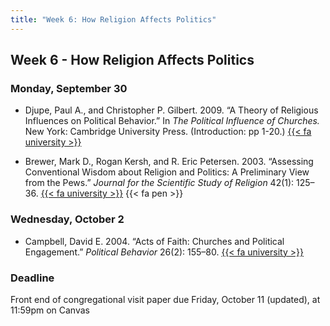 ```yaml
---
title: "Week 6: How Religion Affects Politics"
---
```


::: {.content-visible when-format="pdf"}

## Week 6 - How Religion Affects Politics

:::


[//]: <> (Need to write intro)

### Monday, September 30

- Djupe, Paul A., and Christopher P. Gilbert. 2009. "A Theory of Religious Influences on Political Behavior." In *The Political Influence of Churches.* New York: Cambridge University Press. (Introduction: pp 1-20.) [{{< fa university >}}](https://search.ebscohost.com/login.aspx?direct=true&AuthType=shib&db=nlebk&AN=331291&site=eds-live&scope=site&custid=asc1&ebv=EB&ppid=pp_1)

- Brewer, Mark D., Rogan Kersh, and R. Eric Petersen. 2003. "Assessing Conventional Wisdom about Religion and Politics: A Preliminary View from the Pews." *Journal for the Scientific Study of Religion* 42(1): 125–36. [{{< fa university >}}](https://go.openathens.net/redirector/agnesscott.edu?url=https%3A%2F%2Fdoi.org%2F10.1111%2F1468-5906.00166) {{< fa pen >}}




### Wednesday, October 2

- Campbell, David E. 2004. "Acts of Faith: Churches and Political Engagement." *Political Behavior* 26(2): 155–80. [{{< fa university >}}](https://go.openathens.net/redirector/agnesscott.edu?url=https%3A%2F%2Fdoi.org%2F10.1023%2FB%3APOBE.0000035961.78836.5f)


 
:::{.callout-important}

### Deadline

Front end of congregational visit paper due Friday, October 11 (updated), at 11:59pm on Canvas

:::
